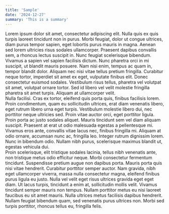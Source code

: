 ```yaml
---
title: 'Sample'
date: '2024-12-27'
summary: 'This is a summary'
---
```


Lorem ipsum dolor sit amet, consectetur adipiscing elit. Nulla quis ex quis turpis laoreet tincidunt non in purus. Morbi feugiat, dolor ut congue ultrices, diam purus tempor sapien, eget lobortis purus mauris in magna. Aenean sed lorem ultricies risus sodales ullamcorper. Praesent dapibus convallis sem, a rhoncus lectus suscipit in. Nunc feugiat scelerisque bibendum. Vivamus a sapien vel sapien facilisis dictum. Nunc pharetra orci in mi suscipit, ut blandit mauris posuere. Nam nisi enim, tempus ac quam in, tempor blandit dolor. Aliquam nec nisi vitae tellus pretium fringilla. Curabitur neque tortor, imperdiet sit amet ex eget, vulputate finibus elit. Donec consectetur euismod sodales. Vestibulum risus tellus, pharetra vel volutpat sit amet, volutpat ornare tortor. Sed id libero vel velit molestie fringilla pharetra sit amet turpis. Aliquam at ullamcorper velit.
<br/>
Nulla facilisi. Cras ex tortor, eleifend quis porta quis, finibus facilisis lorem. Proin condimentum, quam eu sollicitudin ultrices, erat diam venenatis libero, eget rutrum libero urna eget turpis. Vestibulum molestie libero dui, nec porttitor neque ultricies sed. Proin vitae auctor orci, eget porttitor ligula. Proin porta ac justo sodales aliquet. Mauris tincidunt sem vel diam aliquam suscipit. Praesent at erat ut odio malesuada egestas a pellentesque mi. Vivamus eros ante, convallis vitae lacus nec, finibus fringilla mi. Aliquam at odio ornare, accumsan nunc ac, fringilla leo. Integer rutrum dignissim lorem. Nunc in bibendum odio. Nullam nibh purus, scelerisque maximus blandit ut, egestas vehicula dui.
<br/>
Proin scelerisque, elit tristique sodales lacinia, tellus nibh venenatis ante, non tristique metus odio efficitur neque. Morbi consectetur fermentum tincidunt. Suspendisse pretium augue non dapibus porta. Mauris porta quis nisi vitae hendrerit. Curabitur porttitor semper auctor. Nam gravida, nibh eget ullamcorper viverra, massa nulla consectetur magna, eleifend finibus purus ligula eu justo. Nulla vel velit eget risus ultrices gravida eget eget diam. Ut lacus turpis, tincidunt a enim at, sollicitudin mollis velit. Vivamus tincidunt semper mauris non tempus. Nullam porttitor metus eu nisi laoreet faucibus eu sit amet mauris. Nulla ultrices metus facilisis dapibus hendrerit. Nullam feugiat bibendum quam, sed venenatis purus ultrices non. Morbi sed turpis porttitor, rhoncus tellus eu, fringilla felis.
